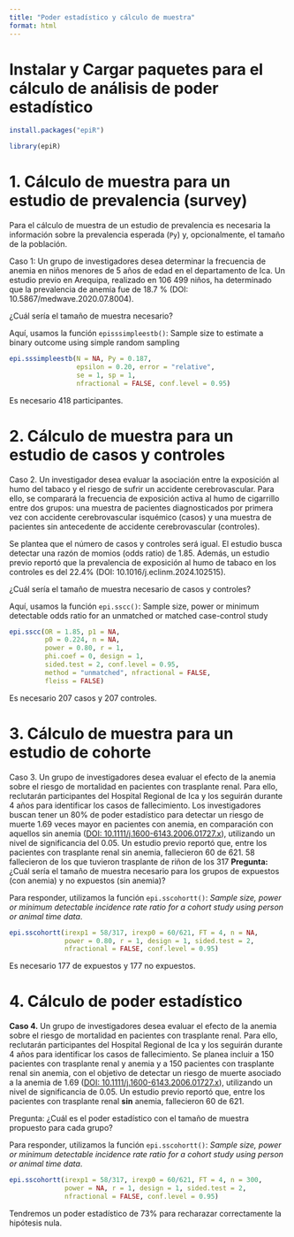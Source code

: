 ---
title: "Poder estadístico y cálculo de muestra"
format: html
---

# Instalar y Cargar paquetes para el cálculo de análisis de poder estadístico

```{r}
install.packages("epiR")
```

```{r}
library(epiR)
```

# 1. Cálculo de muestra para un estudio de prevalencia (survey)

Para el cálculo de muestra de un estudio de prevalencia es necesaria la información sobre la prevalencia esperada (`Py`) y, opcionalmente, el tamaño de la población.

Caso 1: Un grupo de investigadores desea determinar la frecuencia de anemia en niños menores de 5 años de edad en el departamento de Ica. Un estudio previo en Arequipa, realizado en 106 499 niños, ha determinado que la prevalencia de anemia fue de 18.7 % (DOI: 10.5867/medwave.2020.07.8004).

¿Cuál sería el tamaño de muestra necesario?

Aquí, usamos la función `episssimpleestb()`: Sample size to estimate a binary outcome using simple random sampling

```{r}
epi.sssimpleestb(N = NA, Py = 0.187, 
                 epsilon = 0.20, error = "relative", 
                 se = 1, sp = 1, 
                 nfractional = FALSE, conf.level = 0.95)
```

Es necesario 418 participantes.

# 2. Cálculo de muestra para un estudio de casos y controles

Caso 2. Un investigador desea evaluar la asociación entre la exposición al humo del tabaco y el riesgo de sufrir un accidente cerebrovascular. Para ello, se comparará la frecuencia de exposición activa al humo de cigarrillo entre dos grupos: una muestra de pacientes diagnosticados por primera vez con accidente cerebrovascular isquémico (casos) y una muestra de pacientes sin antecedente de accidente cerebrovascular (controles).

Se plantea que el número de casos y controles será igual. El estudio busca detectar una razón de momios (odds ratio) de 1.85. Además, un estudio previo reportó que la prevalencia de exposición al humo de tabaco en los controles es del 22.4% (DOI: 10.1016/j.eclinm.2024.102515).

¿Cuál sería el tamaño de muestra necesario de casos y controles?

Aquí, usamos la función `epi.sscc()`: Sample size, power or minimum detectable odds ratio for an unmatched or matched case-control study

```{r}
epi.sscc(OR = 1.85, p1 = NA, 
         p0 = 0.224, n = NA, 
         power = 0.80, r = 1, 
         phi.coef = 0, design = 1, 
         sided.test = 2, conf.level = 0.95, 
         method = "unmatched", nfractional = FALSE, 
         fleiss = FALSE)
```

Es necesario 207 casos y 207 controles.

# 3. Cálculo de muestra para un estudio de cohorte

Caso 3. Un grupo de investigadores desea evaluar el efecto de la anemia sobre el riesgo de mortalidad en pacientes con trasplante renal. Para ello, reclutarán participantes del Hospital Regional de Ica y los seguirán durante 4 años para identificar los casos de fallecimiento. Los investigadores buscan tener un 80% de poder estadístico para detectar un riesgo de muerte 1.69 veces mayor en pacientes con anemia, en comparación con aquellos sin anemia ([DOI: 10.1111/j.1600-6143.2006.01727.x](https://doi.org/10.1111/j.1600-6143.2006.01727.x)), utilizando un nivel de significancia del 0.05. Un estudio previo reportó que, entre los pacientes con trasplante renal sin anemia, fallecieron 60 de 621.
58 fallecieron de los que tuvieron trasplante de riñon de los 317
**Pregunta:** ¿Cuál sería el tamaño de muestra necesario para los grupos de expuestos (con anemia) y no expuestos (sin anemia)?

Para responder, utilizamos la función `epi.sscohortt()`: *Sample size, power or minimum detectable incidence rate ratio for a cohort study using person or animal time data*.

```{r}
epi.sscohortt(irexp1 = 58/317, irexp0 = 60/621, FT = 4, n = NA, 
              power = 0.80, r = 1, design = 1, sided.test = 2, 
              nfractional = FALSE, conf.level = 0.95)
```

Es necesario 177 de expuestos y 177 no expuestos.

# 4. Cálculo de poder estadístico

**Caso 4.** Un grupo de investigadores desea evaluar el efecto de la anemia sobre el riesgo de mortalidad en pacientes con trasplante renal. Para ello, reclutarán participantes del Hospital Regional de Ica y los seguirán durante 4 años para identificar los casos de fallecimiento. Se planea incluir a 150 pacientes con trasplante renal y anemia y a 150 pacientes con trasplante renal sin anemia, con el objetivo de detectar un riesgo de muerte asociado a la anemia de 1.69 ([DOI: 10.1111/j.1600-6143.2006.01727.x](https://doi.org/10.1111/j.1600-6143.2006.01727.x)), utilizando un nivel de significancia de 0.05. Un estudio previo reportó que, entre los pacientes con trasplante renal **sin** anemia, fallecieron 60 de 621.

Pregunta: ¿Cuál es el poder estadístico con el tamaño de muestra propuesto para cada grupo?

Para responder, utilizamos la función `epi.sscohortt()`: *Sample size, power or minimum detectable incidence rate ratio for a cohort study using person or animal time data*.

```{r}
epi.sscohortt(irexp1 = 58/317, irexp0 = 60/621, FT = 4, n = 300, 
              power = NA, r = 1, design = 1, sided.test = 2, 
              nfractional = FALSE, conf.level = 0.95)
```

Tendremos un poder estadístico de 73% para recharazar correctamente la hipótesis nula.
